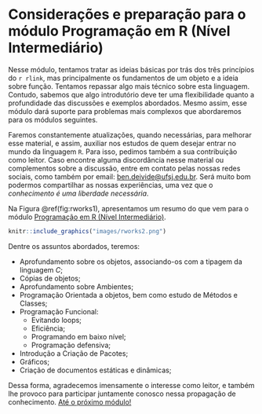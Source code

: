 # <i class="fas fa-calendar-minus"></i> Considerações e preparação para o módulo Programação em R (Nível Intermediário) {#consideracoes}

Nesse módulo, tentamos tratar as ideias básicas por trás dos três princípios do `r rlink`, mas principalmente os fundamentos de um objeto e a ideia sobre função. Tentamos repassar algo mais técnico sobre esta linguagem. Contudo, sabemos que algo introdutório deve ter uma flexibilidade quanto a profundidade das discussões e exemplos abordados. Mesmo assim, esse módulo dará suporte para problemas mais complexos que abordaremos para os módulos seguintes.

Faremos constantemente atualizações, quando necessárias, para melhorar esse material, e assim, auxiliar nos estudos de quem desejar entrar no mundo da linguagem `R`. Para isso, pedimos também a sua contribuição como leitor. Caso encontre alguma discordância nesse material ou complementos sobre a discussão, entre em contato pelas nossas redes sociais, como também por email: <ben.deivide@ufsj.edu.br>{target="_blank"}. Será muito bom podermos compartilhar as nossas experiências, uma vez que o *conhecimento é uma liberdade necessária*.

Na Figura \@ref(fig:rworks1), apresentamos um resumo do que vem para o módulo [Programação em R (Nível Intermediário)](#nintermediario.html).

```r
knitr::include_graphics("images/rworks2.png")
```

Dentre os assuntos abordados, teremos:

- Aprofundamento sobre os objetos, associando-os com a tipagem da linguagem *C*;
- Cópias de objetos;
- Aprofundamento sobre Ambientes;
- Programação Orientada a objetos, bem como estudo de Métodos e Classes;
- Programação Funcional:
  - Evitando loops;
  - Eficiência;
  - Programando em baixo nível;
  - Programação defensiva;
- Introdução a Criação de Pacotes;
- Gráficos;
- Criação de documentos estáticas e dinâmicas;

Dessa forma, agradecemos imensamente o interesse como leitor, e também lhe provoco para participar juntamente conosco nessa propagação de conhecimento. [Até o próximo módulo!](nintermediario.html){target="_blank"}


